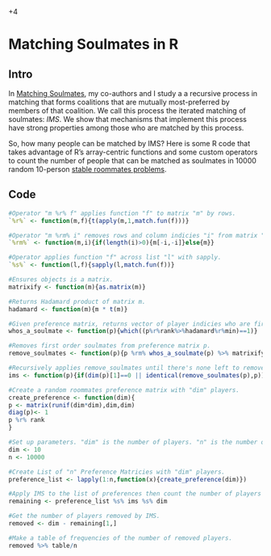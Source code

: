 +4 

# Matching Soulmates in R

## Intro

In [Matching Soulmates](../2.%20Working%20Papers/MatchingSoulmates.html), my co-authors and I study a a recursive process in matching that
forms coalitions that are mutually most-preferred by members of that coalition. We call this process the iterated matching of soulmates: *IMS*. We show that mechanisms that implement this process have strong properties among those who are matched by this process. 

So, how many people can be matched by IMS? Here is some R code that takes advantage of R's array-centric functions and some custom operators to count the number of people that can be matched as soulmates in 10000 random 10-person [stable roommates problems](https://en.wikipedia.org/wiki/Stable_roommates_problem).

## Code

```r
#Operator "m %r% f" applies function "f" to matrix "m" by rows. 
`%r%` <- function(m,f){t(apply(m,1,match.fun(f)))}

#Operator "m %rm% i" removes rows and column indicies "i" from matrix "m". 
`%rm%` <- function(m,i){if(length(i)>0){m[-i,-i]}else{m}}  

#Operator applies function "f" across list "l" with sapply.
`%s%` <- function(l,f){sapply(l,match.fun(f))}

#Ensures objects is a matrix.
matrixify <- function(m){as.matrix(m)}

#Returns Hadamard product of matrix m.
hadamard <- function(m){m * t(m)}

#Given preference matrix, returns vector of player indicies who are first-order soulmates.
whos_a_soulmate <- function(p){which((p%r%rank%>%hadamard%r%min)==1)}

#Removes first order soulmates from preference matrix p.
remove_soulmates <- function(p){p %rm% whos_a_soulmate(p) %>% matrixify}

#Recursively applies remove_soulmates until there's none left to remove.
ims <- function(p){if(dim(p)[1]==0 || identical(remove_soulmates(p),p)){p}else{ims(remove_soulmates(p))}}

#Create a random roommates preference matrix with "dim" players.
create_preference <- function(dim){
p <- matrix(runif(dim*dim),dim,dim)
diag(p)<- 1
p %r% rank
}

#Set up parameters. "dim" is the number of players. "n" is the number of random trials. 
dim <- 10
n <- 10000

#Create List of "n" Preference Matricies with "dim" players.
preference_list <- lapply(1:n,function(x){create_preference(dim)})

#Apply IMS to the list of preferences then count the number of players remaining.
remaining <- preference_list %s% ims %s% dim 

#Get the number of players removed by IMS.
removed <- dim - remaining[1,]

#Make a table of frequencies of the number of removed players.
removed %>% table/n

```

